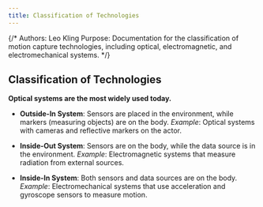 ```yaml
---
title: Classification of Technologies
---
```


{/*
Authors: Leo Kling
Purpose: Documentation for the classification of motion capture technologies, including optical, electromagnetic, and electromechanical systems.
*/}

## Classification of Technologies

**Optical systems are the most widely used today.**

* **Outside-In System**: Sensors are placed in the environment, while markers (measuring objects) are on the body.
  *Example*: Optical systems with cameras and reflective markers on the actor.

* **Inside-Out System**: Sensors are on the body, while the data source is in the environment.
  *Example*: Electromagnetic systems that measure radiation from external sources.

* **Inside-In System**: Both sensors and data sources are on the body.
  *Example*: Electromechanical systems that use acceleration and gyroscope sensors to measure motion.
